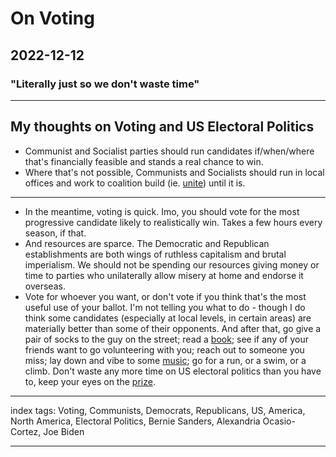 # On Voting

## 2022-12-12

### "Literally just so we don't waste time"

---

## My thoughts on Voting and US Electoral Politics

- Communist and Socialist parties should run candidates if/when/where that's financially feasible and stands a real chance to win.
- Where that's not possible, Communists and Socialists should run in local offices and work to coalition build (ie. [unite](/posts/on-unity)) until it is.

---

- In the meantime, voting is quick. Imo, you should vote for the most progressive candidate likely to realistically win. Takes a few hours every season, if that.
- And resources are sparce. The Democratic and Republican establishments are both wings of ruthless capitalism and brutal imperialism. We should not be spending our resources giving money or time to parties who unilaterally allow misery at home and endorse it overseas.
- Vote for whoever you want, or don't vote if you think that's the most useful use of your ballot. I'm not telling you what to do - though I do think some candidates (especially at local levels, in certain areas) are materially better than some of their opponents. And after that, go give a pair of socks to the guy on the street; read a [book](/posts/on-site-contents-by-topic); see if any of your friends want to go volunteering with you; reach out to someone you miss; lay down and vibe to some [music](/posts/on-music); go for a run, or a swim, or a climb. Don't waste any more time on US electoral politics than you have to, keep your eyes on the [prize](/posts/on-organizing).

---

index tags: Voting, Communists, Democrats, Republicans, US, America, North America, Electoral Politics, Bernie Sanders, Alexandria Ocasio-Cortez, Joe Biden

---
